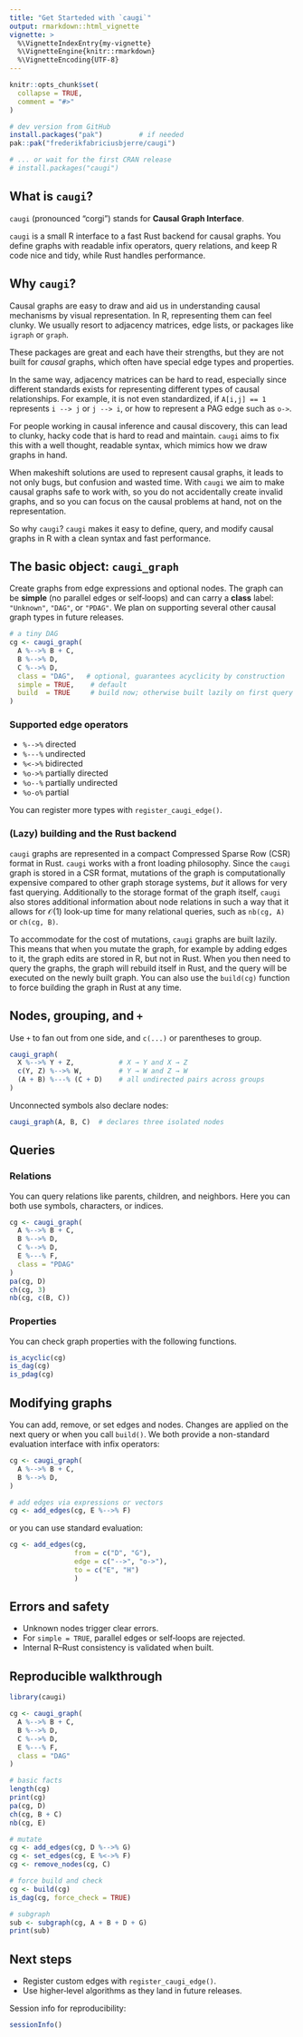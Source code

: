 ```yaml
---
title: "Get Starteded with `caugi`"
output: rmarkdown::html_vignette
vignette: >
  %\VignetteIndexEntry{my-vignette}
  %\VignetteEngine{knitr::rmarkdown}
  %\VignetteEncoding{UTF-8}
---
```


```r
knitr::opts_chunk$set(
  collapse = TRUE,
  comment = "#>"
)
```



```r
# dev version from GitHub
install.packages("pak")         # if needed
pak::pak("frederikfabriciusbjerre/caugi")

# ... or wait for the first CRAN release
# install.packages("caugi")
```


## What is `caugi`?

`caugi` (pronounced "corgi") stands for **Causal Graph Interface**.

`caugi` is a small R interface to a fast Rust backend for causal graphs. You define graphs with readable infix operators, query relations, and keep R code nice and tidy, while Rust handles performance.

## Why `caugi`?

Causal graphs are easy to draw and aid us in understanding causal mechanisms by visual representation. In R, representing them can feel clunky. We usually resort to adjacency matrices, edge lists, or packages like `igraph` or `graph`. 

These packages are great and each have their strengths, but they are not built for _causal_ graphs, which often have special edge types and properties. 

In the same way, adjacency matrices can be hard to read, especially since different standards exists for representing different types of causal relationships. For example, it is not even standardized, if `A[i,j] == 1` represents `i --> j` or `j --> i`, or how to represent a PAG edge such as `o->`.

For people working in causal inference and causal discovery, this can lead to clunky, hacky code that is hard to read and maintain. `caugi` aims to fix this with a well thought, readable syntax, which mimics how we draw graphs in hand. 

When makeshift solutions are used to represent causal graphs, it leads to not only bugs, but confusion and wasted time. With `caugi` we aim to make causal graphs safe to work with, so you do not accidentally create invalid graphs, and so you can focus on the causal problems at hand, not on the representation.

So why `caugi`? `caugi` makes it easy to define, query, and modify causal graphs in R with a clean syntax and fast performance. 

## The basic object: `caugi_graph`

Create graphs from edge expressions and optional nodes. The graph can be **simple** (no parallel edges or self‑loops) and can carry a **class** label: `"Unknown"`, `"DAG"`, or `"PDAG"`. We plan on supporting several other causal graph types in future releases.

```r
# a tiny DAG
cg <- caugi_graph(
  A %-->% B + C,
  B %-->% D,
  C %-->% D,
  class = "DAG",   # optional, guarantees acyclicity by construction
  simple = TRUE,    # default
  build  = TRUE     # build now; otherwise built lazily on first query
)
```

### Supported edge operators

* `%-->%` directed 
* `%---%` undirected
* `%<->%` bidirected
* `%o->%` partially directed
* `%o--%` partially undirected
* `%o-o%` partial

You can register more types with `register_caugi_edge()`.

### (Lazy) building and the Rust backend

`caugi` graphs are represented in a compact Compressed Sparse Row (CSR) format in Rust. `caugi` works with a front loading philosophy. Since the `caugi` graph is stored in a CSR format, mutations of the graph is computationally expensive compared to other graph storage systems, _but_ it allows for very fast querying. Additionally to the storage format of the graph itself, `caugi` also stores additional information about node relations in such a way that it allows for $\mathcal{O}(1)$ look-up time for many relational queries, such as `nb(cg, A)` or `ch(cg, B)`. 

To accommodate for the cost of mutations, `caugi` graphs are built lazily. This means that when you mutate the graph, for example by adding edges to it, the graph edits are stored in R, but not in Rust. When you then need to query the graphs, the graph will rebuild itself in Rust, and the query will be executed on the newly built graph. You can also use the `build(cg)` function to force building the graph in Rust at any time.

## Nodes, grouping, and `+`

Use `+` to fan out from one side, and `c(...)` or parentheses to group.

```r
caugi_graph(
  X %-->% Y + Z,           # X → Y and X → Z
  c(Y, Z) %-->% W,         # Y → W and Z → W
  (A + B) %---% (C + D)    # all undirected pairs across groups
)
```

Unconnected symbols also declare nodes:

```r
caugi_graph(A, B, C)  # declares three isolated nodes
```


## Queries

### Relations

You can query relations like parents, children, and neighbors. Here you can both use symbols, characters, or indices. 

```r
cg <- caugi_graph(
  A %-->% B + C,
  B %-->% D,
  C %-->% D,
  E %---% F,
  class = "PDAG"
)
pa(cg, D)
ch(cg, 3)
nb(cg, c(B, C))
```

### Properties

You can check graph properties with the following functions.

```r
is_acyclic(cg)
is_dag(cg)                  
is_pdag(cg)
```

## Modifying graphs

You can add, remove, or set edges and nodes. Changes are applied on the next query or when you call `build()`. We both provide a non-standard evaluation interface with infix operators:

```r
cg <- caugi_graph(
  A %-->% B + C,
  B %-->% D,
)

# add edges via expressions or vectors
cg <- add_edges(cg, E %-->% F)
```

or you can use standard evaluation:

```r
cg <- add_edges(cg, 
                from = c("D", "G"), 
                edge = c("-->", "o->"), 
                to = c("E", "H")
                )
```



## Errors and safety

* Unknown nodes trigger clear errors.
* For `simple = TRUE`, parallel edges or self‑loops are rejected.
* Internal R–Rust consistency is validated when built.

## Reproducible walkthrough

```r
library(caugi)

cg <- caugi_graph(
  A %-->% B + C,
  B %-->% D,
  C %-->% D,
  E %---% F,
  class = "DAG"
)

# basic facts
length(cg)
print(cg)
pa(cg, D)
ch(cg, B + C)
nb(cg, E)

# mutate
cg <- add_edges(cg, D %-->% G)
cg <- set_edges(cg, E %<->% F)
cg <- remove_nodes(cg, C)

# force build and check
cg <- build(cg)
is_dag(cg, force_check = TRUE)

# subgraph
sub <- subgraph(cg, A + B + D + G)
print(sub)
```

## Next steps

* Register custom edges with `register_caugi_edge()`.
* Use higher‑level algorithms as they land in future releases.

Session info for reproducibility:

```r
sessionInfo()
```
